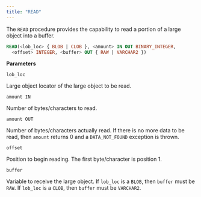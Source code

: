 ```yaml
---
title: "READ"
---
```


The `READ` procedure provides the capability to read a portion of a large object into a buffer.

```sql
READ(<lob_loc> { BLOB | CLOB }, <amount> IN OUT BINARY_INTEGER,
  <offset> INTEGER, <buffer> OUT { RAW | VARCHAR2 })
```

**Parameters**

`lob_loc`

 Large object locator of the large object to be read.

`amount IN`

 Number of bytes/characters to read.

`amount OUT`

 Number of bytes/characters actually read. If there is no more data to be read, then `amount` returns 0 and a `DATA_NOT_FOUND` exception is thrown.

`offset`

 Position to begin reading. The first byte/character is position 1.

`buffer`

 Variable to receive the large object. If `lob_loc` is a `BLOB`, then `buffer` must be `RAW`. If `lob_loc` is a `CLOB`, then `buffer` must be `VARCHAR2`.
